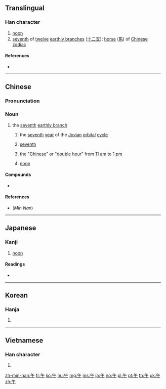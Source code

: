 {{also|牛|干}}
==Translingual==
{{stroke order|strokes=4}}
{{stroke order|type=animate}}

===Han character===
{{Han char|rn=24|rad=十|as=02|sn=4|four=80400|canj=OJ,XOJ|ids=⿱𠂉十}}

# [[noon]]
# [[seventh]] of [[twelve]] [[earthly branch]]es ([[十二支]]): [[horse]] ([[馬]]) of [[W:Chinese zodiac|Chinese zodiac]]

====References====
* {{Han ref|kx=0156.040|dkj=02703|dj=0354.010|hdz=10406.010|uh=5348|ud=21320|bh=A4C8|bd=42184}}

----

==Chinese==
{{zh-forms}}

===Pronunciation===
{{zh-pron
|m=wǔ
|c=ng5
|mn=gō͘/ngó͘
|mn_note=gō͘ - vernacular, ngó͘ - literary
|mc=y
|oc=y
|cat=n
}}

===Noun===
{{zh-noun}}

# the [[seventh]] [[earthly branch]]:
## {{lb|zh|historical|_|or|_|astrology}} the [[seventh]] [[year]] of the [[Jovian]] [[orbital]] [[cycle]]
## {{lb|zh|literary}} [[seventh]]
## {{lb|zh|historical|_|or|_|archaic}} the "[[Chinese]]" or "[[double]] [[hour]]" from [[11]] [[am]] to [[1]] [[pm]]
## [[noon]] {{qualifier|precisely}}

====Compounds====
* {{zh-l|午日}}

====References====
* (''Min Nan'') {{thcwd|786}}

----

==Japanese==

===Kanji===
{{ja-kanji|grade=2|rs=十02}}

# [[noon]]

====Readings====
* {{ja-readings
|goon=[[ご]] (go)
|kanon=[[ご]] (go)
|kun=[[うま]] (uma)}}

----

==Korean==

===Hanja===
{{ko-hanja|hangeul=오|eumhun=낮|rv=o|mr=o|y=o}}

# {{defn|lang=ko|sort=十02}}

----

==Vietnamese==

===Han character===
{{vi-hantu|[[ngọ]], [[ngỏ]], [[ngõ]]|rs=十02}}

# {{defn|lang=vi|sort=十02}}

[[zh-min-nan:午]]
[[fr:午]]
[[ko:午]]
[[hu:午]]
[[mg:午]]
[[ms:午]]
[[ja:午]]
[[no:午]]
[[pl:午]]
[[pt:午]]
[[th:午]]
[[uk:午]]
[[zh:午]]